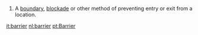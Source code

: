 #A [[boundary]], [[blockade]] or other method of preventing entry or exit from a location.

[[it:barrier]]
[[nl:barrier]]
[[pt:Barrier]]